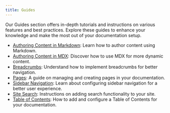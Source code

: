 ```yaml
---
title: Guides
---
```

Our Guides section offers in-depth tutorials and instructions on various features and best practices. Explore these guides to enhance your knowledge and make the most out of your documentation setup.

- [Authoring Content in Markdown](./authoring-content-in-md): Learn how to author content using Markdown.
- [Authoring Content in MDX](./authoring-content-in-mdx): Discover how to use MDX for more dynamic content.
- [Breadcrumbs](./breadcrumbs): Understand how to implement breadcrumbs for better navigation.
- [Pages](./pages): A guide on managing and creating pages in your documentation.
- [Sidebar Navigation](./sidebar-navigation): Learn about configuring sidebar navigation for a better user experience.
- [Site Search](./site-search): Instructions on adding search functionality to your site.
- [Table of Contents](./table-of-contents): How to add and configure a Table of Contents for your documentation.
